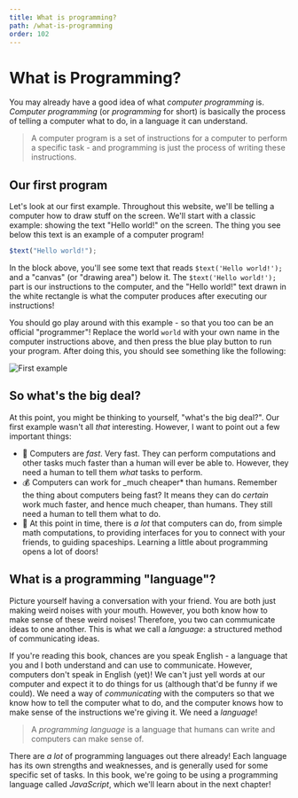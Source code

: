 ```yaml
---
title: What is programming?
path: /what-is-programming
order: 102
---
```

# What is Programming?

You may already have a good idea of what _computer programming_ is. _Computer programming_ (or _programming_ for short) is basically the process of telling a computer what to do, in a language it can understand.

> A computer program is a set of instructions for a computer to perform a specific task - and programming is just the process of writing these instructions.

## Our first program

Let's look at our first example. Throughout this website, we'll be telling a computer how to draw stuff on the screen. We'll start with a classic example: showing the text "Hello world!" on the screen. The thing you see below this text is an example of a computer program!

```js live=true
$text("Hello world!");
```

In the block above, you'll see some text that reads `$text('Hello world!');` and a "canvas" (or "drawing area") below it. The `$text('Hello world!');` part is our instructions to the computer, and the "Hello world!" text drawn in the white rectangle is what the computer produces after executing our instructions!

You should go play around with this example - so that you too can be an official "programmer"! Replace the world `world` with your own name in the computer instructions above, and then press the blue play button to run your program. After doing this, you should see something like the following:

![First example](../assets/img/first-example.png)

## So what's the big deal?

At this point, you might be thinking to yourself, "what's the big deal?". Our first example wasn't all _that_ interesting. However, I want to point out a few important things:

- :speedboat: Computers are _fast_. Very fast. They can perform computations and other tasks much faster than a human will ever be able to. However, they need a human to tell them _what_ tasks to perform.
- :moneybag: Computers can work for \_much cheaper* than humans. Remember the thing about computers being fast? It means they can do _certain_ work much faster, and hence much cheaper, than humans. They still need a human to tell them what to do.
- :rocket: At this point in time, there is _a lot_ that computers can do, from simple math computations, to providing interfaces for you to connect with your friends, to guiding spaceships. Learning a little about programming opens a lot of doors!

## What is a programming "language"?

Picture yourself having a conversation with your friend. You are both just making weird noises with your mouth. However, you both know how to make sense of these weird noises! Therefore, you two can communicate ideas to one another. This is what we call a _language_: a structured method of communicating ideas.

If you're reading this book, chances are you speak English - a language that you and I both understand and can use to communicate. However, computers don't speak in English (yet)! We can't just yell words at our computer and expect it to do things for us (although that'd be funny if we could). We need a way of _communicating_ with the computers so that we know how to tell the computer what to do, and the computer knows how to make sense of the instructions we're giving it. We need a _language_!

> A _programming language_ is a language that humans can write and computers can make sense of.

There are _a lot_ of programming languages out there already! Each language has its own strengths and weaknesses, and is generally used for some specific set of tasks. In this book, we're going to be using a programming language called _JavaScript_, which we'll learn about in the next chapter!
